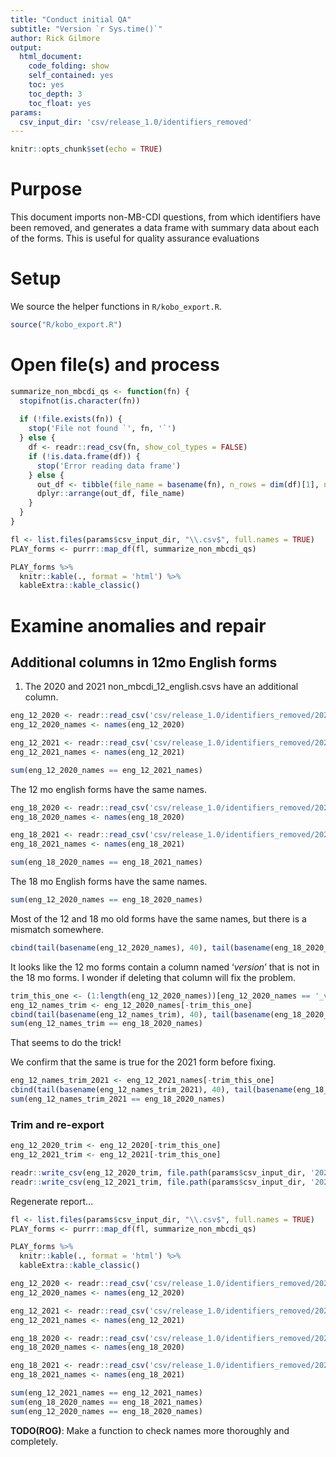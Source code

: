 ```yaml
---
title: "Conduct initial QA"
subtitle: "Version `r Sys.time()`"
author: Rick Gilmore
output: 
  html_document:
    code_folding: show
    self_contained: yes
    toc: yes
    toc_depth: 3
    toc_float: yes
params:
  csv_input_dir: 'csv/release_1.0/identifiers_removed'
---
```


```r
knitr::opts_chunk$set(echo = TRUE)
```

# Purpose

This document imports non-MB-CDI questions, from which identifiers have been removed, and generates a data frame with summary data about each of the forms. This is useful for quality assurance evaluations

# Setup

We source the helper functions in `R/kobo_export.R`.

```r
source("R/kobo_export.R")
```

# Open file(s) and process

```r
summarize_non_mbcdi_qs <- function(fn) {
  stopifnot(is.character(fn))
  
  if (!file.exists(fn)) {
    stop('File not found `', fn, '`')
  } else {
    df <- readr::read_csv(fn, show_col_types = FALSE)
    if (!is.data.frame(df)) {
      stop('Error reading data frame')
    } else {
      out_df <- tibble(file_name = basename(fn), n_rows = dim(df)[1], n_vars = dim(df)[2])
      dplyr::arrange(out_df, file_name)
    }
  }
}
```

```r
fl <- list.files(params$csv_input_dir, "\\.csv$", full.names = TRUE)
PLAY_forms <- purrr::map_df(fl, summarize_non_mbcdi_qs)

PLAY_forms %>%
  knitr::kable(., format = 'html') %>%
  kableExtra::kable_classic()
```
# Examine anomalies and repair

## Additional columns in 12mo English forms

1. The 2020 and 2021 non_mbcdi_12_english.csvs have an additional column.

```r
eng_12_2020 <- readr::read_csv('csv/release_1.0/identifiers_removed/2020_non_mbcdi_12_english.csv', show_col_types = FALSE)
eng_12_2020_names <- names(eng_12_2020)

eng_12_2021 <- readr::read_csv('csv/release_1.0/identifiers_removed/2021_non_mbcdi_12_english.csv', show_col_types = FALSE)
eng_12_2021_names <- names(eng_12_2021)

sum(eng_12_2020_names == eng_12_2021_names)
```

The 12 mo english forms have the same names.

```r
eng_18_2020 <- readr::read_csv('csv/release_1.0/identifiers_removed/2020_non_mbcdi_18_english.csv', show_col_types = FALSE)
eng_18_2020_names <- names(eng_18_2020)

eng_18_2021 <- readr::read_csv('csv/release_1.0/identifiers_removed/2021_non_mbcdi_18_english.csv', show_col_types = FALSE)
eng_18_2021_names <- names(eng_18_2021)

sum(eng_18_2020_names == eng_18_2021_names)
```

The 18 mo English forms have the same names.

```r
sum(eng_12_2020_names == eng_18_2020_names)
```

Most of the 12 and 18 mo old forms have the same names, but there is a mismatch somewhere.

```r
cbind(tail(basename(eng_12_2020_names), 40), tail(basename(eng_18_2020_names), 40))
```

It looks like the 12 mo forms contain a column named '_version_' that is not in the 18 mo forms. I wonder if deleting that column will fix the problem.

```r
trim_this_one <- (1:length(eng_12_2020_names))[eng_12_2020_names == '_version_']
eng_12_names_trim <- eng_12_2020_names[-trim_this_one]
cbind(tail(basename(eng_12_names_trim), 40), tail(basename(eng_18_2020_names), 40))
sum(eng_12_names_trim == eng_18_2020_names)
```

That seems to do the trick!

We confirm that the same is true for the 2021 form before fixing.

```r
eng_12_names_trim_2021 <- eng_12_2021_names[-trim_this_one]
cbind(tail(basename(eng_12_names_trim_2021), 40), tail(basename(eng_18_2020_names), 40))
sum(eng_12_names_trim_2021 == eng_18_2020_names)
```

### Trim and re-export

```r
eng_12_2020_trim <- eng_12_2020[-trim_this_one]
eng_12_2021_trim <- eng_12_2021[-trim_this_one]

readr::write_csv(eng_12_2020_trim, file.path(params$csv_input_dir, '2020_non_mbcdi_12_english.csv'))
readr::write_csv(eng_12_2021_trim, file.path(params$csv_input_dir, '2021_non_mbcdi_12_english.csv'))
```

Regenerate report...

```r
fl <- list.files(params$csv_input_dir, "\\.csv$", full.names = TRUE)
PLAY_forms <- purrr::map_df(fl, summarize_non_mbcdi_qs)

PLAY_forms %>%
  knitr::kable(., format = 'html') %>%
  kableExtra::kable_classic()
```

```r
eng_12_2020 <- readr::read_csv('csv/release_1.0/identifiers_removed/2020_non_mbcdi_12_english.csv', show_col_types = FALSE)
eng_12_2020_names <- names(eng_12_2020)

eng_12_2021 <- readr::read_csv('csv/release_1.0/identifiers_removed/2021_non_mbcdi_12_english.csv', show_col_types = FALSE)
eng_12_2021_names <- names(eng_12_2021)

eng_18_2020 <- readr::read_csv('csv/release_1.0/identifiers_removed/2020_non_mbcdi_18_english.csv', show_col_types = FALSE)
eng_18_2020_names <- names(eng_18_2020)

eng_18_2021 <- readr::read_csv('csv/release_1.0/identifiers_removed/2021_non_mbcdi_18_english.csv', show_col_types = FALSE)
eng_18_2021_names <- names(eng_18_2021)

sum(eng_12_2021_names == eng_12_2021_names)
sum(eng_18_2020_names == eng_18_2021_names)
sum(eng_12_2020_names == eng_18_2020_names)
```

**TODO(ROG)**: Make a function to check names more thoroughly and completely.